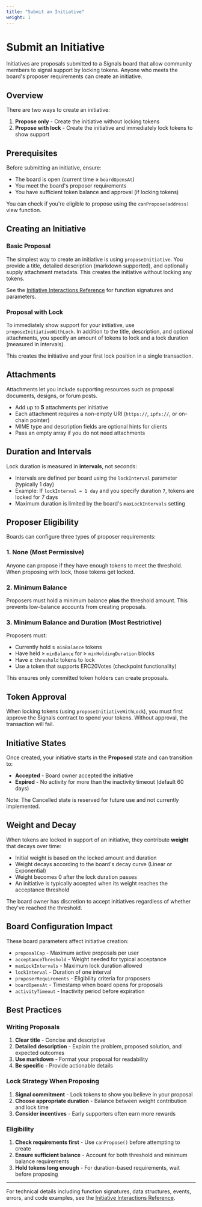 ```yaml
---
title: "Submit an Initiative"
weight: 1
---
```


# Submit an Initiative

Initiatives are proposals submitted to a Signals board that allow community members to signal support by locking tokens. Anyone who meets the board's proposer requirements can create an initiative.

## Overview

There are two ways to create an initiative:

1. **Propose only** - Create the initiative without locking tokens
2. **Propose with lock** - Create the initiative and immediately lock tokens to show support

## Prerequisites

Before submitting an initiative, ensure:

- The board is open (current time ≥ `boardOpensAt`)
- You meet the board's proposer requirements
- You have sufficient token balance and approval (if locking tokens)

You can check if you're eligible to propose using the `canPropose(address)` view function.

## Creating an Initiative

### Basic Proposal

The simplest way to create an initiative is using `proposeInitiative`. You provide a title, detailed description (markdown supported), and optionally supply attachment metadata. This creates the initiative without locking any tokens.

See the [Initiative Interactions Reference](/reference/initiative-interactions#proposing-initiatives) for function signatures and parameters.

### Proposal with Lock

To immediately show support for your initiative, use `proposeInitiativeWithLock`. In addition to the title, description, and optional attachments, you specify an amount of tokens to lock and a lock duration (measured in intervals).

This creates the initiative and your first lock position in a single transaction.

## Attachments

Attachments let you include supporting resources such as proposal documents, designs, or forum posts.

- Add up to **5** attachments per initiative
- Each attachment requires a non-empty URI (`https://`, `ipfs://`, or on-chain pointer)
- MIME type and description fields are optional hints for clients
- Pass an empty array if you do not need attachments

## Duration and Intervals

Lock duration is measured in **intervals**, not seconds:
- Intervals are defined per board using the `lockInterval` parameter (typically 1 day)
- Example: If `lockInterval = 1 day` and you specify duration `7`, tokens are locked for 7 days
- Maximum duration is limited by the board's `maxLockIntervals` setting

## Proposer Eligibility

Boards can configure three types of proposer requirements:

### 1. None (Most Permissive)

Anyone can propose if they have enough tokens to meet the threshold. When proposing with lock, those tokens get locked.

### 2. Minimum Balance

Proposers must hold a minimum balance **plus** the threshold amount. This prevents low-balance accounts from creating proposals.

### 3. Minimum Balance and Duration (Most Restrictive)

Proposers must:
- Currently hold ≥ `minBalance` tokens
- Have held ≥ `minBalance` for ≥ `minHoldingDuration` blocks
- Have ≥ `threshold` tokens to lock
- Use a token that supports ERC20Votes (checkpoint functionality)

This ensures only committed token holders can create proposals.

## Token Approval

When locking tokens (using `proposeInitiativeWithLock`), you must first approve the Signals contract to spend your tokens. Without approval, the transaction will fail.

## Initiative States

Once created, your initiative starts in the **Proposed** state and can transition to:

- **Accepted** - Board owner accepted the initiative
- **Expired** - No activity for more than the inactivity timeout (default 60 days)

Note: The Cancelled state is reserved for future use and not currently implemented.

## Weight and Decay

When tokens are locked in support of an initiative, they contribute **weight** that decays over time:

- Initial weight is based on the locked amount and duration
- Weight decays according to the board's decay curve (Linear or Exponential)
- Weight becomes 0 after the lock duration passes
- An initiative is typically accepted when its weight reaches the acceptance threshold

The board owner has discretion to accept initiatives regardless of whether they've reached the threshold.

## Board Configuration Impact

These board parameters affect initiative creation:

- `proposalCap` - Maximum active proposals per user
- `acceptanceThreshold` - Weight needed for typical acceptance
- `maxLockIntervals` - Maximum lock duration allowed
- `lockInterval` - Duration of one interval
- `proposerRequirements` - Eligibility criteria for proposers
- `boardOpensAt` - Timestamp when board opens for proposals
- `activityTimeout` - Inactivity period before expiration

## Best Practices

### Writing Proposals

1. **Clear title** - Concise and descriptive
2. **Detailed description** - Explain the problem, proposed solution, and expected outcomes
3. **Use markdown** - Format your proposal for readability
4. **Be specific** - Provide actionable details

### Lock Strategy When Proposing

1. **Signal commitment** - Lock tokens to show you believe in your proposal
2. **Choose appropriate duration** - Balance between weight contribution and lock time
3. **Consider incentives** - Early supporters often earn more rewards

### Eligibility

1. **Check requirements first** - Use `canPropose()` before attempting to create
2. **Ensure sufficient balance** - Account for both threshold and minimum balance requirements
3. **Hold tokens long enough** - For duration-based requirements, wait before proposing

---

For technical details including function signatures, data structures, events, errors, and code examples, see the [Initiative Interactions Reference](/reference/initiative-interactions#proposing-initiatives).
